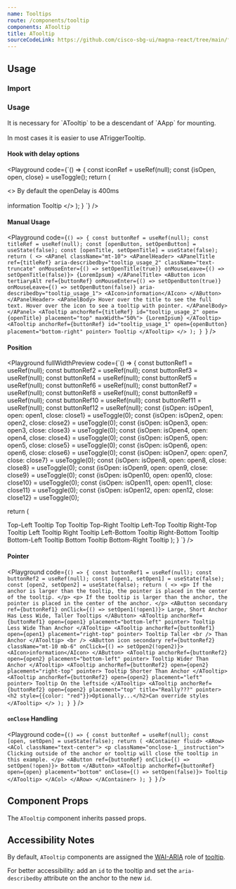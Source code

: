```yaml
---
name: Tooltips
route: /components/tooltip
components: ATooltip
title: ATooltip
sourceCodeLink: https://github.com/cisco-sbg-ui/magna-react/tree/main/framework/components/ATooltip
---
```


## Usage

### Import

<ComponentImport components="ATooltip" />

### Usage

<AAlert dismissable={false}>
  It is necessary for `ATooltip` to be a descendant of `AApp` for mounting.
</AAlert>

<br />
<br />

<AAlert dismissable={false} level="danger">
  In most cases it is easier to use ATriggerTooltip.
</AAlert>

#### Hook with delay options

<Playground
  code={`() => {
  const iconRef = useRef(null);
  const {isOpen, open, close} = useToggle();
return (

<>
  By default the openDelay is 400ms
  <br />
  <br />
  <AIcon ref={iconRef} onMouseEnter={open} onMouseLeave={close}>
    information
  </AIcon>
  <ATooltip
    anchorRef={iconRef}
    id="tooltip_usage_1"
    open={isOpen}
    placement="bottom-right"
    pointer>
    Tooltip
  </ATooltip>
</>
); } `} />

#### Manual Usage

<Playground
  code={`() => {
  const buttonRef = useRef(null);
  const titleRef = useRef(null);
  const [openButton, setOpenButton] = useState(false);
  const [openTitle, setOpenTitle] = useState(false);
  return (
    <>
      <APanel className="mt-10">
        <APanelHeader>
          <APanelTitle
            ref={titleRef}
            aria-describedby="tooltip_usage_2"
            className="text-truncate"
            onMouseEnter={() => setOpenTitle(true)}
            onMouseLeave={() => setOpenTitle(false)}>
            {LoremIpsum}
          </APanelTitle>
          <AButton
            icon
            tertiaryAlt
            ref={buttonRef}
            onMouseEnter={() => setOpenButton(true)}
            onMouseLeave={() => setOpenButton(false)}
            aria-describedby="tooltip_usage_1">
            <AIcon>information</AIcon>
          </AButton>
        </APanelHeader>
        <APanelBody>
          Hover over the title to see the full text. Hover over the icon to
          see a tooltip with pointer.
        </APanelBody>
      </APanel>
      <ATooltip
        anchorRef={titleRef}
        id="tooltip_usage_2"
        open={openTitle}
        placement="top"
        maxWidth="50%">
        {LoremIpsum}
      </ATooltip>
      <ATooltip
        anchorRef={buttonRef}
        id="tooltip_usage_1"
        open={openButton}
        placement="bottom-right"
        pointer>
        Tooltip
      </ATooltip>
    </>
  );
}
`}
/>

#### Position

<Playground
  fullWidthPreview
  code={`() => {
  const buttonRef1 = useRef(null);
  const buttonRef2 = useRef(null);
  const buttonRef3 = useRef(null);
  const buttonRef4 = useRef(null);
  const buttonRef5 = useRef(null);
  const buttonRef6 = useRef(null);
  const buttonRef7 = useRef(null);
  const buttonRef8 = useRef(null);
  const buttonRef9 = useRef(null);
  const buttonRef10 = useRef(null);
  const buttonRef11 = useRef(null);
  const buttonRef12 = useRef(null);
  const {isOpen: isOpen1, open: open1, close: close1} = useToggle(0);
  const {isOpen: isOpen2, open: open2, close: close2} = useToggle(0);
  const {isOpen: isOpen3, open: open3, close: close3} = useToggle(0);
  const {isOpen: isOpen4, open: open4, close: close4} = useToggle(0);
  const {isOpen: isOpen5, open: open5, close: close5} = useToggle(0);
  const {isOpen: isOpen6, open: open6, close: close6} = useToggle(0);
  const {isOpen: isOpen7, open: open7, close: close7} = useToggle(0);
  const {isOpen: isOpen8, open: open8, close: close8} = useToggle(0);
  const {isOpen: isOpen9, open: open9, close: close9} = useToggle(0);
  const {isOpen: isOpen10, open: open10, close: close10} = useToggle(0);
  const {isOpen: isOpen11, open: open11, close: close11} = useToggle(0);
  const {isOpen: isOpen12, open: open12, close: close12} = useToggle(0);

return (

<AContainer className="pa-6">
  <ARow>
    <ACol cols="2" />
    <ACol className="text-right">
      <AButton ref={buttonRef12} onMouseEnter={open12} onMouseLeave={close12}>
        Top-Left
      </AButton>
      <ATooltip anchorRef={buttonRef12} open={isOpen12} placement="top-left">
        Tooltip
      </ATooltip>
    </ACol>
    <ACol className="text-center">
      <AButton ref={buttonRef1} onMouseEnter={open1} onMouseLeave={close1}>
        Top
      </AButton>
      <ATooltip anchorRef={buttonRef1} open={isOpen1} placement="top">
        Tooltip
      </ATooltip>
    </ACol>
    <ACol>
      <AButton ref={buttonRef2} onMouseEnter={open2} onMouseLeave={close2}>
        Top-Right
      </AButton>
      <ATooltip anchorRef={buttonRef2} open={isOpen2} placement="top-right">
        Tooltip
      </ATooltip>
    </ACol>
    <ACol cols="2" />
  </ARow>
  <ARow>
    <ACol className="text-right">
      <AButton ref={buttonRef11} onMouseEnter={open11} onMouseLeave={close11}>
        Left-Top
      </AButton>
      <ATooltip anchorRef={buttonRef11} open={isOpen11} placement="left-top">
        Tooltip
      </ATooltip>
    </ACol>
    <ACol cols="6" />
    <ACol>
      <AButton ref={buttonRef3} onMouseEnter={open3} onMouseLeave={close3}>
        Right-Top
      </AButton>
      <ATooltip anchorRef={buttonRef3} open={isOpen3} placement="right-top">
        Tooltip
      </ATooltip>
    </ACol>
  </ARow>
  <ARow>
    <ACol className="text-right">
      <AButton ref={buttonRef10} onMouseEnter={open10} onMouseLeave={close10}>
        Left
      </AButton>
      <ATooltip anchorRef={buttonRef10} open={isOpen10} placement="left">
        Tooltip
      </ATooltip>
    </ACol>
    <ACol cols="6" />
    <ACol>
      <AButton ref={buttonRef4} onMouseEnter={open4} onMouseLeave={close4}>
        Right
      </AButton>
      <ATooltip anchorRef={buttonRef4} open={isOpen4} placement="right">
        Tooltip
      </ATooltip>
    </ACol>
  </ARow>
  <ARow>
    <ACol className="text-right">
      <AButton ref={buttonRef9} onMouseEnter={open9} onMouseLeave={close9}>
        Left-Bottom
      </AButton>
      <ATooltip anchorRef={buttonRef9} open={isOpen9} placement="left-bottom">
        Tooltip
      </ATooltip>
    </ACol>
    <ACol cols="6" />
    <ACol>
      <AButton ref={buttonRef5} onMouseEnter={open5} onMouseLeave={close5}>
        Right-Bottom
      </AButton>
      <ATooltip anchorRef={buttonRef5} open={isOpen5} placement="right-bottom">
        Tooltip
      </ATooltip>
    </ACol>
  </ARow>
  <ARow>
    <ACol cols="2" />
    <ACol className="text-right">
      <AButton ref={buttonRef8} onMouseEnter={open8} onMouseLeave={close8}>
        Bottom-Left
      </AButton>
      <ATooltip anchorRef={buttonRef8} open={isOpen8} placement="bottom-left">
        Tooltip
      </ATooltip>
    </ACol>
    <ACol className="text-center">
      <AButton ref={buttonRef7} onMouseEnter={open7} onMouseLeave={close7}>
        Bottom
      </AButton>
      <ATooltip anchorRef={buttonRef7} open={isOpen7} placement="bottom">
        Tooltip
      </ATooltip>
    </ACol>
    <ACol>
      <AButton ref={buttonRef6} onMouseEnter={open6} onMouseLeave={close6}>
        Bottom-Right
      </AButton>
      <ATooltip anchorRef={buttonRef6} open={isOpen6} placement="bottom-right">
        Tooltip
      </ATooltip>
    </ACol>
    <ACol cols="2" />
  </ARow>
</AContainer>
); } `} />

#### Pointer

<Playground
  code={`() => {
  const buttonRef1 = useRef(null);
  const buttonRef2 = useRef(null);
  const [open1, setOpen1] = useState(false);
  const [open2, setOpen2] = useState(false);
  return (
    <>
      <p>
        If the anchor is larger than the tooltip, the pointer is placed in the
        center of the tooltip.
      </p>
      <p>
        If the tooltip is larger than the anchor, the pointer is placed in the
        center of the anchor.
      </p>
      <AButton secondary ref={buttonRef1} onClick={() => setOpen1(!open1)}>
        Large, Short Anchor Has Less Wide, Taller Tooltips
      </AButton>
      <ATooltip
        anchorRef={buttonRef1}
        open={open1}
        placement="bottom-left"
        pointer>
        Tooltip Less Wide Than Anchor
      </ATooltip>
      <ATooltip
        anchorRef={buttonRef1}
        open={open1}
        placement="right-top"
        pointer>
        Tooltip Taller
        <br />
        Than Anchor
      </ATooltip>
      <br />
      <AButton
        icon
        secondary
        ref={buttonRef2}
        className="mt-10 mb-6"
        onClick={() => setOpen2(!open2)}>
        <AIcon>information</AIcon>
      </AButton>
      <ATooltip
        anchorRef={buttonRef2}
        open={open2}
        placement="bottom-left"
        pointer>
        Tooltip Wider Than Anchor
      </ATooltip>
      <ATooltip
        anchorRef={buttonRef2}
        open={open2}
        placement="right-top"
        pointer>
        Tooltip Shorter Than Anchor
      </ATooltip>
      <ATooltip
        anchorRef={buttonRef2}
        open={open2}
        placement="left"
        pointer>
        Tooltip On the leftside
      </ATooltip>
      <ATooltip
        anchorRef={buttonRef2}
        open={open2}
        placement="top"
        title="Really???"
        pointer>
        <h2 style={{color: "red"}}>Optionally...</h2>Can override styles
      </ATooltip>
    </>
  );
}
`}
/>

#### `onClose` Handling

<Playground
  code={`() => {
  const buttonRef = useRef(null);
  const [open, setOpen] = useState(false);
  return (
    <AContainer fluid>
      <ARow>
        <ACol className="text-center">
          <p className="onclose-1__instruction">
            Clicking outside of the anchor or tooltip will close the tooltip
            in this example.
          </p>
          <AButton ref={buttonRef} onClick={() => setOpen(!open)}>
            Bottom
          </AButton>
          <ATooltip
            anchorRef={buttonRef}
            open={open}
            placement="bottom"
            onClose={() => setOpen(false)}>
            Tooltip
          </ATooltip>
        </ACol>
      </ARow>
    </AContainer>
  );
}
`}
/>

## Component Props

The `ATooltip` component inherits passed props.

<Props of="ATooltip" />

## Accessibility Notes

By default, `ATooltip` components are assigned the [WAI-ARIA](https://www.w3.org/WAI/standards-guidelines/aria/) role of [tooltip](https://www.w3.org/TR/wai-aria/#tooltip).

For better accessibility: add an `id` to the tooltip and set the `aria-describedby` attribute on the anchor to the new `id`.
